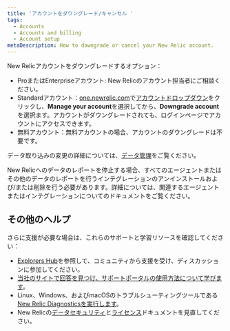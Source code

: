 ```yaml
---
title: 'アカウントをダウングレード/キャンセル '
tags:
  - Accounts
  - Accounts and billing
  - Account setup
metaDescription: How to downgrade or cancel your New Relic account.
---
```


New Relicアカウントをダウングレードするオプション：

* ProまたはEnterpriseアカウント: New Relicのアカウント担当者にご相談ください。
* Standardアカウント：[one.newrelic.com](https://one.newrelic.com/)で[アカウントドロップダウン](/docs/using-new-relic/welcome-new-relic/get-started/glossary#account-dropdown)をクリックし、**Manage your account**を選択してから、**Downgrade account**を選択ます。アカウントがダウングレードされても、ログインページでアカウントにアクセスできます。
* 無料アカウント：無料アカウントの場合、アカウントのダウングレードは不要です。

データ取り込みの変更の詳細については、[データ管理](/docs/telemetry-data-platform/get-data-new-relic/manage-data/manage-your-data)をご覧ください。

New Relicへのデータのレポートを停止する場合、すべてのエージェントまたはその他のデータのレポートを行うインテグレーションのアンインストールおよび/または削除を行う必要があります。詳細については、関連するエージェントまたはインテグレーションについてのドキュメントをご覧ください。

## その他のヘルプ

さらに支援が必要な場合は、これらのサポートと学習リソースを確認してください：

* [Explorers Hub](https://discuss.newrelic.com/)を参照して、コミュニティから支援を受け、ディスカッションに参加してください。
* [当社のサイトで回答を見つけ、サポートポータルの使用方法について学びます](/docs/using-new-relic/welcome-new-relic/get-started/find-help-use-support-portal)。
* Linux、Windows、およびmacOSのトラブルシューティングツールである[New Relic Diagnosticsを実行します](/docs/using-new-relic/cross-product-functions/troubleshooting/new-relic-diagnostics)。
* New Relicの[データセキュリティ](/docs/security)と[ライセンス](/docs/licenses)ドキュメントを見直してください。

